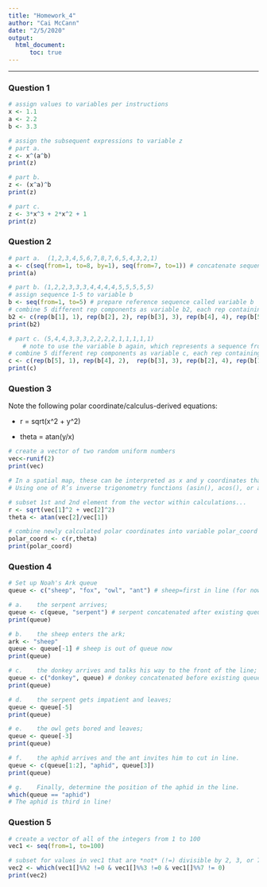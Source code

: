 ```yaml
---
title: "Homework_4"
author: "Cai McCann"
date: "2/5/2020"
output: 
  html_document:
      toc: true
---
```


--------------------------------------------------------------------------------

### Question 1

```r
# assign values to variables per instructions
x <- 1.1
a <- 2.2
b <- 3.3

# assign the subsequent expressions to variable z
# part a.
z <- x^(a^b)
print(z)

# part b. 
z <- (x^a)^b
print(z)

# part c. 
z <- 3*x^3 + 2*x^2 + 1
print(z)
```

### Question 2

```r
# part a.  (1,2,3,4,5,6,7,8,7,6,5,4,3,2,1)
a <- c(seq(from=1, to=8, by=1), seq(from=7, to=1)) # concatenate sequence 1-8 w/ sequence 7-1 (descending)
print(a)  

# part b. (1,2,2,3,3,3,4,4,4,4,5,5,5,5,5)
# assign sequence 1-5 to variable b
b <- seq(from=1, to=5) # prepare reference sequence called variable b
# combine 5 different rep components as variable b2, each rep containing: variable b's indexed, corresponding element and the number of times repeated (increasing increment for each b element):
b2 <- c(rep(b[1], 1), rep(b[2], 2), rep(b[3], 3), rep(b[4], 4), rep(b[5], 5)) # subset positive index values
print(b2)

# part c. (5,4,4,3,3,3,2,2,2,2,1,1,1,1,1)
    # note to use the variable b again, which represents a sequence from 1 to 5
# combine 5 different rep components as variable c, each rep containing: variable b's indexed element (corresponding from the 5th element to the 1st element) and the number of times repeated (increasing increment for each b element)
c <- c(rep(b[5], 1), rep(b[4], 2),  rep(b[3], 3), rep(b[2], 4), rep(b[1], 5))
print(c)

```

### Question 3

Note the following polar coordinate/calculus-derived equations: 

* r = sqrt(x^2 + y^2)

* theta = atan(y/x)

```r
# create a vector of two random uniform numbers
vec<-runif(2)
print(vec)

# In a spatial map, these can be interpreted as x and y coordinates that give the location of an individual 
# Using one of R’s inverse trigonometry functions (asin(), acos(), or atan()), convert these numbers into polar coordinates 

# subset 1st and 2nd element from the vector within calculations...
r <- sqrt(vec[1]^2 + vec[2]^2) 
theta <- atan(vec[2]/vec[1]) 

# combine newly calculated polar coordinates into variable polar_coord and print
polar_coord <- c(r,theta) 
print(polar_coord)

```
### Question 4

```r
# Set up Noah's Ark queue
queue <- c("sheep", "fox", "owl", "ant") # sheep=first in line (for now...)

# a.	the serpent arrives;
queue <- c(queue, "serpent") # serpent concatenated after existing queue
print(queue)

# b.	the sheep enters the ark;
ark <- "sheep"
queue <- queue[-1] # sheep is out of queue now
print(queue)

# c.	the donkey arrives and talks his way to the front of the line;
queue <- c("donkey", queue) # donkey concatenated before existing queue
print(queue)

# d.	the serpent gets impatient and leaves;
queue <- queue[-5]
print(queue)

# e.	the owl gets bored and leaves;
queue <- queue[-3]
print(queue)

# f.	the aphid arrives and the ant invites him to cut in line.
queue <- c(queue[1:2], "aphid", queue[3])
print(queue)

# g.	Finally, determine the position of the aphid in the line.
which(queue == "aphid")
# The aphid is third in line!

```
### Question 5

```r
# create a vector of all of the integers from 1 to 100 
vec1 <- seq(from=1, to=100)

# subset for values in vec1 that are *not* (!=) divisible by 2, 3, or 7 (thus !=0)
vec2 <- which(vec1[]%%2 !=0 & vec1[]%%3 !=0 & vec1[]%%7 != 0) 
print(vec2)
```
